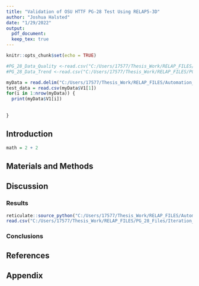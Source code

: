 ```yaml
---
title: "Validation of OSU HTTF PG-28 Test Using RELAP5-3D"
author: "Joshua Halsted"
date: "1/29/2022"
output: 
  pdf_document:
  keep_tex: true
---
```


```r
knitr::opts_chunk$set(echo = TRUE)
```

```r
#PG_28_Data_Quality <-read.csv("C:/Users/17577/Thesis_Work/RELAP_FILES/PG_28_Files/PG28_Data_Quality.csv")
#PG_28_Data_Trend <-read.csv("C:/Users/17577/Thesis_Work/RELAP_FILES/PG_28_Files/PG28_Data_Trend.csv")
```

```r
myData = read.delim("C:/Users/17577/Thesis_Work/RELAP_FILES/Automation_Tools/CSV_Files.txt", header = FALSE)
test_data = read.csv(myData$V1[1])
for(i in 1:nrow(myData)) {
  print(myData$V1[i])
  
  
}
```


## Introduction


```r
math = 2 + 2
```

## Materials and Methods


## Discussion

### Results


```r
reticulate::source_python("C:/Users/17577/Thesis_Work/RELAP_FILES/Automation_Tools/Strip2CSV.py")
read.csv("C:/Users/17577/Thesis_Work/RELAP_FILES/PG_28_Files/Iteration_4/Workbooks/Output_Flow_Rate_Point_4.csv")
```


### Conclusions

## References

\clearpage

## Appendix




